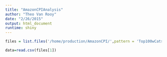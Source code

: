 ```yaml
---
title: "AmazonCPIAnalysis"
author: "Theo Van Rooy"
date: "2/26/2015"
output: html_document
runtime: shiny
---
```



```r

files = list.files('/home/production/AmazonCPI/',pattern = 'Top100wCats*', full.names = T)

data=read.csv(files[1])

```

